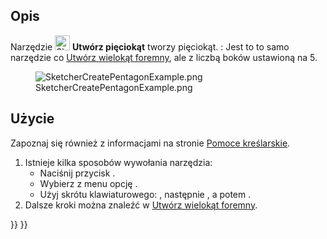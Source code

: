 <languages/>

{{Docnav/pl
|[[Sketcher_CreateSquare/pl|Utwórz kwadrat]]
|[[Sketcher_CreateHexagon/pl|Utwórz sześciokąt]]
|[[Sketcher_Workbench/pl|środowisko pracy Szkicownik]]
|IconL=Sketcher_CreateSquare.svg
|IconR=Sketcher_CreateHexagon.svg
|IconC=Workbench_Sketcher.svg
}}

{{GuiCommand/pl
|Name=Sketcher CreatePentagon
|Name/pl=Szkicownik: Utwórz pięciokąt
|MenuLocation=Szkic → Elementy geometryczne szkicownika → Utwórz pięciokąt
|Workbenches=[[Sketcher_Workbench/pl|Szkicownik]]
|Shortcut={{KEY|G}} {{KEY|P}} {{KEY|5}}
|Version=0.15
|SeeAlso=[[Sketcher_CreateRegularPolygon/pl|Utwórz wielokąt foremny]]
}}

<span id="Description"></span>
==Opis==

Narzędzie [[Image:Sketcher_CreatePentagon.svg|24px]] '''Utwórz pięciokąt''' tworzy pięciokąt. {{Version/pl|1.0}}: Jest to to samo narzędzie co [[Sketcher_CreatePentagon/pl|Utwórz wielokąt foremny]], ale z liczbą boków ustawioną na 5.

[[Image:SketcherCreatePentagonExample.png‎]]

<span id="Usage"></span>
==Użycie==

Zapoznaj się również z informacjami na stronie [[Sketcher_Workbench/pl#Pomoce_kreślarskie|Pomoce kreślarskie]].

# Istnieje kilka sposobów wywołania narzędzia:
#* Naciśnij przycisk {{Button|[[Image:Sketcher_CreatePentagon.svg|16px]] '''Pięciokąt'''}}.
#* Wybierz z menu opcję {{MenuCommand|Szkic → Elementy geometryczne szkicownik → [[Image:Sketcher_CreatePentagon.svg|16px]] Utwórz pięciokąt}}.
#* Użyj skrótu klawiaturowego: {{KEY|G}}, następnie {{KEY|P}}, a potem {{KEY|5}}.
# Dalsze kroki można znaleźć w [[Sketcher_CreateRegularPolygon/pl#Użycie|Utwórz wielokąt foremny]].


{{Docnav/pl
|[[Sketcher_CreateSquare/pl|Utwórz kwadrat]]
|[[Sketcher_CreateHexagon/pl|Utwórz sześciokąt]]
|[[Sketcher_Workbench/pl|środowisko pracy Szkicownik]]
|IconL=Sketcher_CreateSquare.svg
|IconR=Sketcher_CreateHexagon.svg
|IconC=Workbench_Sketcher.svg
}}

{{Sketcher Tools navi{{#translation:}}}}
{{Userdocnavi{{#translation:}}}}